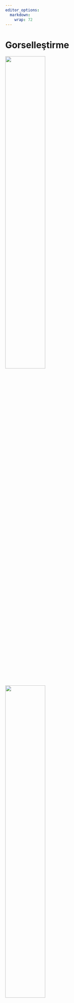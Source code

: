 ```yaml
---
editor_options: 
  markdown: 
    wrap: 72
---
```


# Gorselleştirme

<!-- https://statsandr.com/blog/descriptive-statistics-in-r/ -->

<!-- https://rpubs.com/williamsurles/298945 -->

<!-- https://rpubs.com/odenipinedo/introduction-to-data-visualization-with-ggplot2 -->

![](images\v1.PNG){width="50%"}

![](images\v2.PNG){width="50%"}

-   Grafikler bir **veri kümesini anlamamıza yardımcı olur ve örüntüyü
    yorumlayabilmek** önemli bir araçtır. Grafikler veriyi betimlemek
    amacıyla kullanılır.

-   Grafiklerin olabildiğince ayrıntı içermesine bunu yaparken de
    ayrıntıların ne kadarına yorumlayabileceğinize odaklanın.

-   Grafikleri sunarken editoryal kararlar gereklidir. Vurgulamak
    istediğiniz temel özellikleri vurgulayın. Gereksiz ayrıntıları
    ortadan kaldırın.

-   Grafik sistemleri

    -   **Base:** öğrenmesi en kolay olan

    -   **Grid:** diğer araçları geliştirmek için güçlü moduller

    -   **lattice:** gridler üzerine kurulu genel amaçlı grafikler

    -   **ggplot2:** grafiklerin grammeri

-   `tidyverse` paketi veri düzenlemeleri, görselleştirmeleri,
    modellemeleri kolay bir şekilde yapabilmemizi sağlayan, R'ın birçok
    paketini içinde bulunduran pakettir. Bu paketin içeriğinde veri
    görselleştirme amacıyla `ggplot2` paketi de yer almaktadır.

```r
# install.packages("tidyverse", repos="https://cran.rstudio.com")
library("tidyverse")
```

-   Grafikler oluşturulurken, genellikle birden fazla değişkene ilişkin
    gözlemlerin yer aldığı veri setleri kullanılır.

-   Grafiklerin kolay okunması adına `PISA_OGR_2018` veri setinden veri
    sayısının azaltılması amacıyla select() fonksiyonu ile bazı
    değişkenler seçilmiştir. Veri setinde sadece 9. ve 10. sınıflar
    filitrelenmiştir.

-   Faktor olan değişlenlerde `to_factor` fonksiyonu ile kaetgorik hale
    dönüştürülmüştür.

```r
library(tuev)
library(sjlabelled)
data(PISA_OGR_2018)
df1 <- PISA_OGR_2018 %>%
select(CINSIYET, SINIF,KITAPSAYISI, SES, Anne_Egitim, Baba_Egitim,Okuloncesi_yil,OKUL_TUR,OKUMA_ZEVK,
       OK_YETERLIK,ODOKUMA1) %>% 
  filter(SINIF %in%c(9,10 ))
# kategorik değişkenlerin faktör olarak kaydı

library(labelled)

 
df1 <- df1 %>%  mutate(across(.cols=c(CINSIYET:KITAPSAYISI,
                      Anne_Egitim:OKUL_TUR), labelled::to_factor))



```

## ggplot

-   Grafikleri iyi bilinen **ggplot2** paketi grafikleri üzerinden
    işleyeceğiz.

-   **ggplot2** paketindeki grafikler genellikle daha iyi bir görünüme
    sahiptir ancak daha gelişmiş kodlama becerileri gerektirir (daha
    fazla bilgi edinmek için "Graphics in R with ggplot2" makalesine
    bakın).

-   Grafiklerinizi yayınlamanız veya paylaşmanız gerekiyorsa, mümkünse
    **ggplot2** kullanmanızı öneririm, aksi takdirde varsayılan
    grafikler işinizi görecektir.

::: {.info data-latex=""}
İpucu: Yakın zamanda
[**esquisse**](https://dreamrs.github.io/esquisse/index.html)
eklentilerinden ggplot2 oluşturucusunu keşfettim. Kendiniz kodlamak
zorunda kalmadan **ggplot2** paketinden nasıl kolayca grafik
çizebileceğinizi görün.
:::

-   Bu sayfa görüntülenen tüm grafikler özelleştirilebilir. Örneğin,
    başlığı, x ve y ekseni etiketlerini, rengi vb. düzenlemek mümkündür.

```r
library(ggplot2)
ggplot(df1,aes(x=ODOKUMA1)) + geom_histogram()
```

-   **ggplot2** paketi, **lattice** paketi gibi verilerdeki birden çok
    değişkeni aynı grafik üzerinde göstermek ve veriler arasındaki çok
    düzeyli ilişkileri özetlemek amacıyla geliştirilmiştir.

-   Açılımı grafiğin grameri (grammer of graphics) şeklindedir.

-   **lattice** grafiklerindeki gibi grafikler nesneler olarak
    kaydedilmekte ve birden çok grafiği tek bir grafiğin üzerinde
    gösterebilmektedir.

-   **lattice** paketine göre en önemli farkı **katman** mantığıyla
    çalışmasıdır.

    -   Metin ekleme,
    -   renklendirme,
    -   açıklama kutucukları vb... özelleştirmeler toplama **(+)**
        işareti ile kodlara eklenebilmektedir.

-   **ggplot2** paketnde Temel Fonksiyonların Kullanımı aşağıdaki
    şekildedir.

    ```         
    -   **qplot()** ve **ggplot()** fonksiyonları
    -   **qplot()**, hızlı grafik (quick plot) çizimi anlamına gelmektedir.

      -   **qplot(x, y, data, geom)** veya

      -   **ggplot(x, y, data, geom)** veya

      -   **ggplot( data, aes(x, y)) + geom.grafikismi()**
    ```

-   **aes()** her bir değişkenin alacağı rolü belirlemede kullanılır.

-   **geom()** argümanı çizilecek grafiği türünü belirlemek için
    kullanılmaktadır. Geometrik nesneler (geometric objects) olarak
    adlandırılmaktadır.

-   Örneğin **yoğunluk grafiği** çizilmek istendiğinde;

    -   **ggplot(x, y, data, geom="density")** veya

    -   **ggplot( data, aes(x, y)) + geom.density()**

-   ggplot2 paketinde yer alan tüm grafikler aşağıda listelenmiştir.

```r
library(ggplot2)
ls(pattern = '^geom_', env = as.environment('package:ggplot2'))
```

## Histogram

-   Aşağıdaki kod sadece ilk katmanı oluşturur.

```r
grafik_1 <- ggplot(df1, aes(x=ODOKUMA1))
grafik_1 
```

### Katman eklenmesi

```r
grafik_1 + geom_histogram()
```

### Yüzey eklenmesi

```r
grafik_1 +
  geom_histogram()  +
  facet_wrap(~CINSIYET, nrow=2)
```

```r
grafik_1 + 
  geom_histogram() +
   facet_wrap(~SINIF, nrow=2)
```

-   **facet_grid** fonksiyonu ise hem tek hem de iki değişkenin
    panellerde gösterimi için

    -   **facet_grid(satırdeğişkeni\~sütundeğişkeni)**

    -   **facet_grid(satırdeğişkeni\~.)** veya

    -   **facet_grid(.\~sütundeğişkeni)**

-   Yüzeyde kategorik değişkenlerin düzeylerini görebilmek için
    **factor** değişken olarak tanımlamak gerekir.

```r
 ggplot(df1, aes(x=ODOKUMA1)) +
  geom_histogram()+
  facet_grid(SINIF~CINSIYET)
```

-   Yüzeylerin sütunda oluşturulması

```r
ggplot(df1,aes(x=ODOKUMA1))+
  geom_histogram()+
  facet_grid(.~CINSIYET)
```

-   Yüzeylerin satırlarda oluşturulması

```r
ggplot(df1,aes(x=ODOKUMA1))+
  geom_histogram()+
  facet_grid(CINSIYET~.)
```

```r
ggplot(df1,aes(x=ODOKUMA1))+
  geom_histogram()+
  facet_grid(.~SINIF)
```

```r
ggplot(df1,aes(x=ODOKUMA1))+
  geom_histogram()+
  facet_grid(SINIF~.)
```

### gruplama değişkenleri

-   Renklendirme, sembol şekli, sembol büyüklüğü ve çizgi türü
    belirleyen fonksiyonlar yardımıyla gruplama yapılmaktadır.

#### color ile gruplandırma

-   Açıklama kutucukları otomatik çıkar!

```r
p1 <- ggplot(
      df1 %>% 
      group_by(SINIF,CINSIYET) %>%
      mutate(ort=mean(ODOKUMA1)) %>% ungroup(),
     aes(x=SINIF, y=ort, color=CINSIYET )) +
  geom_point() +  
  xlab("Sınıf Düzeyi")+
  ylab("Ortalama Puan") 

p1
```

-   Yüzey eklenmiş garfiklerde de gruplama değişkeni kullanılabilir.

```r
ggplot(df1,aes(x=ODOKUMA1,y=OK_YETERLIK,color=CINSIYET)) +
  geom_point()+
  facet_grid(.~SINIF)	

```

## Grafik nesnesi

-   Oluşturulan grafik **p** nesnesine atanmıştır. **p** nesnesine **+**
    ile katmanlar eklenebilir.
-   Kategorik degişkenler eksen değerlerini belirler.

```r
p <- ggplot(mtcars, aes(cyl, mpg)) +
  geom_point()
p
```

-   cyl değişkenin sadece 4,6 ve 8 değerlerini eksende belirtmek için
    factor olarak tanımlamak gerekir.

```r
ggplot(mtcars, aes(factor(cyl), mpg)) +
  geom_point()
```

-   Grafikler üç bölümden oluşur

![](images/v3.PNG)

## **AESTHETICS**

```         
-   fill
-   color
-   size
-   shape
-   alpha
-   linetype
-   labels
```

### **color** parametresi

```r

ggplot(df1, aes(CINSIYET, OK_YETERLIK)) +
  geom_point(color = "blue")
```

### **size** ve **shape** parametresi

-   her iki parametrenin de olağan değeri 1 dir.

```r
ggplot(df1, aes(CINSIYET, OK_YETERLIK)) +
  geom_point(color = "blue",size=5,shape="a")
```

-   color argümanı ile renklendirme

```r


ggplot(df1, aes(CINSIYET, OK_YETERLIK, color = SINIF)) +
  geom_point()

```

-   Üstüse gelen noktalar için **position**

-   identity

-   dodge

-   stack

-   fill

-   jitter

-   jitterdodge

-   nudge

```r

ggplot(df1, aes(CINSIYET, OK_YETERLIK, color = SINIF)) +
  geom_point()

```

```r

ggplot(df1, aes(CINSIYET, OK_YETERLIK, color = SINIF)) +
  geom_point(position = "jitter")

```

### **size** parametresi

-   parametreler için veri setinden bir değişken değeri seçilebilir.

```r
ggplot(df1, aes(CINSIYET, OK_YETERLIK, size = SINIF)) +
  geom_point()
```

-   **size** parametresi üst üste binen noktaları kaydırarak ayırma

```r
ggplot(df1, aes(CINSIYET, OK_YETERLIK, size = SINIF)) +
  geom_point(position = "jitter")
```

## Katmanlar

![](images/v4.PNG)

### alpha

-   Şeffaflık düzeyi için **alpa**

```r
ggplot(df1, aes(ODOKUMA1, OK_YETERLIK, color = SINIF)) +
  geom_point(alpha = 0.4)
```

-   Katmanları nesneye ekleme **grafik1** adlı nesneye istenilen
    katmanlar eklenebilir.

```r
grafik1 <- ggplot(df1, aes(ODOKUMA1, OK_YETERLIK, color = SINIF))
grafik1 +geom_point(alpha = 1.2)
```

**grafik1** adlı nesneye CINSIYET değişkenine göre şekil ekleme

```r
grafik1 +geom_point(aes(shape=CINSIYET))
```

### **text**

Değişken adları **text** komutu ile veri sembolü olarak eklenebilir.
Gösterim amacıyla **df** veri setinin sadece ilk 10 satırı
kullanılmıştır.

```r

ggplot(df1[1:10,], aes(ODOKUMA1, OK_YETERLIK))+
         geom_text(aes(label = CINSIYET))
```

### Scale

Scale fonksiyonları - scale_x() - scale_y() - scale_color() -
scale_fill() - scale_shape() - scale_linetype() - scale_size() -
scale_x_continuous() - scale_y() - scale_color_discrete() -
scale_fill() - scale_shape() - scale_linetype() - scale_size()

```r
ggplot(df1, aes(x = ODOKUMA1,y = OK_YETERLIK, color = CINSIYET)) +
geom_point(position = "jitter") +
scale_x_continuous("Okuma Puanları") +
scale_color_discrete("Cinsiyet")
```

### \*limits

```r
ggplot(df1, aes(x = ODOKUMA1,
y = OK_YETERLIK,
color = CINSIYET)) +
geom_point(position = "jitter") +
scale_x_continuous("Okuma Puanları",limits = c(100,900)) +
scale_color_discrete("Cinsiyet")

```

### \*breaks

```r
ggplot(df1, aes(x = ODOKUMA1,
y = OK_YETERLIK,
color = CINSIYET)) +
geom_point(position = "jitter") +
scale_x_continuous("Okuma Puanları",limits = c(100,900),
         breaks=seq(100,900,100)) +
scale_color_discrete("Cinsiyet")
```

### expand

```r
ggplot(df1, aes(x = ODOKUMA1,
y = OK_YETERLIK,
color = CINSIYET)) +
geom_point(position = "jitter") +
scale_x_continuous("Okuma Puanları",limits = c(100,900),
                   breaks=seq(100,900,100),
                   expand=c(0,0)) +
scale_color_discrete("Cinsiyet")
```

### labs

```r
ggplot(df1, aes(x = ODOKUMA1,
y = OK_YETERLIK,
color = CINSIYET)) +
geom_point(position = "jitter") +
  labs(x = "\nBasari Puanları",
       y = "\nYeterlik Puanları",
       color = "Grup")

```

## Bar Grafiği

```r

ggplot(df1, aes(CINSIYET, fill = SINIF)) +   geom_bar() +
  labs(x = "Cinsiyet",
       y = "Frekans")
```

## scale_fill

```r
ggplot(df1, aes(CINSIYET, fill = SINIF)) +
  geom_bar() +
   labs(x = "Cinsiyet",
       y = "Frekans") +
  scale_fill_manual("CINSIYET", values = c("red","blue","orange","green",
                                           "darkblue","purple"))
```

## Bar Grafikleri

```r

ggplot(data = PISA_OGR_2018, mapping = aes(x = CINSIYET)) +
  geom_bar()
```

```r
# df2 <- mutate(df2, Cinsiyet = factor(
#   CINSIYET,
#   c(1, 2),
#   c("kiz", "erkek")
# ))

ggplot(data = df1, mapping = aes(x = CINSIYET)) +
  geom_bar()
```

```r
ggplot(data = df1, mapping = aes(x = CINSIYET)) + 
  geom_bar(aes(y = (..count..)/sum(..count..))) + 
  scale_y_continuous(name = "Yüzde", labels=scales::percent) 
```

## Kaynaklar

-   [ggplot2: elegant graphics for data
    analysis](https://ggplot2-book.org/) by Hadley Wickham, Danielle
    Navarro, and Thomas Lin Pedersen

-   [Fundamentals of Data
    Visualization](https://clauswilke.com/dataviz/) by Claus O. Wilke

-   [Data Visualization: A practical introduction](https://socviz.co/)
    by Kieran Healy

```{=html}
<!-- -->
```
-   `r emo::ji('confused')`

-   `r emo::ji('happy')`
